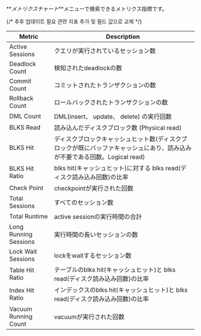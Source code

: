**_メトリクスチャート_**メニューで検索できるメトリクス指標です。

{/* 추후 업데이트 필요 관련 지표 추가 및 필드 값으로 교체 */}

<div class='metric'>

| Metric                | Description                                                          |
| --------------------- | -------------------------------------------------------------------- |
| Active Sessions       | クエリが実行されているセッション数                                                    |
| Deadlock Count        | 検知されたdeadlockの数                                                      |
| Commit Count          | コミットされたトランザクションの数                                                    |
| Rollback Count        | ロールバックされたトランザクションの数                                                  |
| DML Count             | DML(insert、 update、 delete) の実行回数                                    |
| BLKS Read             | 読み込んだディスクブロック数 (Physical read)                                       |
| BLKS Hit              | ディスクブロックキャッシュヒット数(ディスクブロックが既にバッファキャッシュにあり、読み込みが不要である回数。Logical read) |
| BLKS Hit Ratio        | blks hit(キャッシュヒット)に対する blks read(ディスク読み込み回数)の比率                      |
| Check Point           | checkpointが実行された回数                                                   |
| Total Sessions        | すべてのセッション数                                                           |
| Total Runtime         | active sessionの実行時間の合計                                               |
| Long Running Sessions | 実行時間の長いセッションの数                                                       |
| Lock Wait Sessions    | lockをwaitするセッション数                                                    |
| Table Hit Ratio       | テーブルのblks hit(キャッシュヒット)と blks read(ディスク読み込み回数)の比率                    |
| Index Hit Ratio       | インデックスのblks hit(キャッシュヒット)と blks read(ディスク読み込み回数)の比率                  |
| Vacuum Running Count  | vacuumが実行された回数                                                       |

</div>
